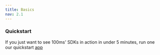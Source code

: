```yaml
---
title: Basics
nav: 2.1
---
```


<Content alias="basics" />

### Quickstart

If you just want to see 100ms' SDKs in action in under 5 minutes, run one our quickstart [app](/docs/server-side/v2/guides/quickstart)
